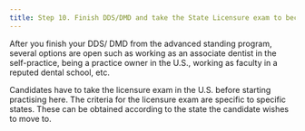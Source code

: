```yaml
---
title: Step 10. Finish DDS/DMD and take the State Licensure exam to become a Dentist in the U.S
---
```


After you finish your DDS/ DMD from the advanced standing program, several
options are open such as working as an associate dentist in the self-practice,
being a practice owner in the U.S., working as faculty in a reputed dental
school, etc.

Candidates have to take the licensure exam in the U.S. before starting
practising here. The criteria for the licensure exam are specific to specific
states. These can be obtained according to the state the candidate wishes to
move to.
